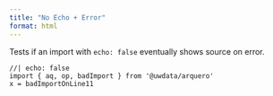 ```yaml
---
title: "No Echo + Error"
format: html
---
```


Tests if an import with `echo: false` eventually shows source on error.

```ojs
//| echo: false
import { aq, op, badImport } from '@uwdata/arquero'
x = badImportOnLine11
```
